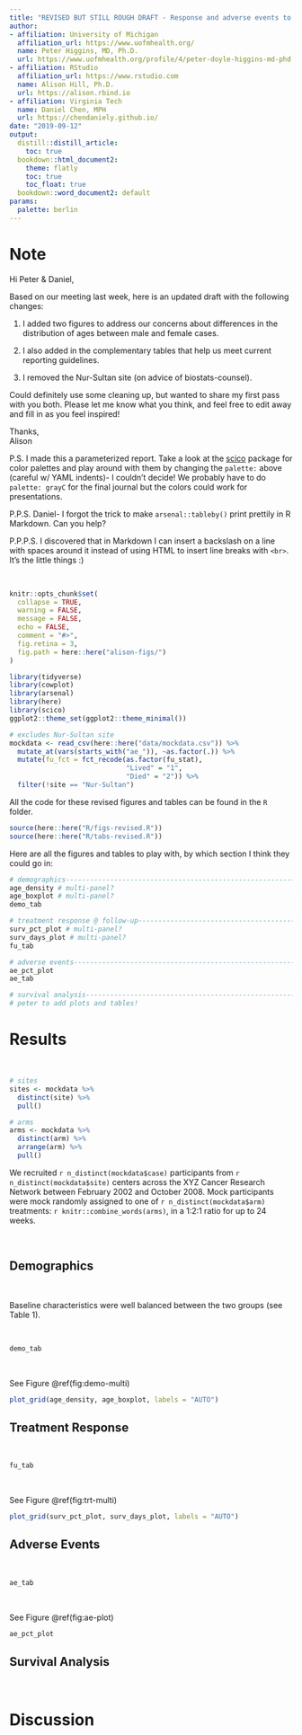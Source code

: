 ```yaml
---
title: "REVISED BUT STILL ROUGH DRAFT - Response and adverse events to chemotherapy: A mock study"
author:
- affiliation: University of Michigan
  affiliation_url: https://www.uofmhealth.org/
  name: Peter Higgins, MD, Ph.D.
  url: https://www.uofmhealth.org/profile/4/peter-doyle-higgins-md-phd
- affiliation: RStudio
  affiliation_url: https://www.rstudio.com
  name: Alison Hill, Ph.D.
  url: https://alison.rbind.io
- affiliation: Virginia Tech
  name: Daniel Chen, MPH
  url: https://chendaniely.github.io/
date: "2019-09-12"
output: 
  distill::distill_article:
    toc: true
  bookdown::html_document2:
    theme: flatly
    toc: true
    toc_float: true
  bookdown::word_document2: default
params:
  palette: berlin
---
```


# Note

Hi Peter & Daniel,

Based on our meeting last week, here is an updated draft with the following changes:

1. I added two figures to address our concerns about differences in the distribution of ages between male and female cases. 

1. I also added in the complementary tables that help us meet current reporting guidelines.

1. I removed the Nur-Sultan site (on advice of biostats-counsel).

Could definitely use some cleaning up, but wanted to share my first pass with you both. Please let me know what you think, and feel free to edit away and fill in as you feel inspired!

Thanks,  
Alison

P.S. I made this a parameterized report. Take a look at the [scico](https://github.com/thomasp85/scico) package for color palettes and play around with them by changing the `palette:` above (careful w/ YAML indents)- I couldn't decide! We probably have to do `palette: grayC` for the final journal but the colors could work for presentations.

P.P.S. Daniel- I forgot the trick to make `arsenal::tableby()` print prettily in R Markdown. Can you help?

P.P.P.S. I discovered that in Markdown I can insert a backslash on a line with spaces around it instead of using HTML to insert line breaks with `<br>`. It's the little things :)

\

```r
knitr::opts_chunk$set(
  collapse = TRUE,
  warning = FALSE,
  message = FALSE,
  echo = FALSE,
  comment = "#>",
  fig.retina = 3,
  fig.path = here::here("alison-figs/")
)
```

```r
library(tidyverse)
library(cowplot)
library(arsenal)
library(here)
library(scico)
ggplot2::theme_set(ggplot2::theme_minimal())
```

```r
# excludes Nur-Sultan site
mockdata <- read_csv(here::here("data/mockdata.csv")) %>% 
  mutate_at(vars(starts_with("ae_")), ~as.factor(.)) %>% 
  mutate(fu_fct = fct_recode(as.factor(fu_stat), 
                             "Lived" = "1", 
                             "Died" = "2")) %>% 
  filter(!site == "Nur-Sultan")
```

All the code for these revised figures and tables can be found in the `R` folder.

```r
source(here::here("R/figs-revised.R"))
source(here::here("R/tabs-revised.R"))
```

Here are all the figures and tables to play with, by which section I think they could go in:

```r
# demographics------------------------------------------------------------------
age_density # multi-panel?
age_boxplot # multi-panel?
demo_tab

# treatment response @ follow-up------------------------------------------------
surv_pct_plot # multi-panel?
surv_days_plot # multi-panel?
fu_tab

# adverse events----------------------------------------------------------------
ae_pct_plot
ae_tab

# survival analysis-------------------------------------------------------------
# peter to add plots and tables!
```


# Results

\

```r
# sites
sites <- mockdata %>% 
  distinct(site) %>% 
  pull()

# arms
arms <- mockdata %>% 
  distinct(arm) %>% 
  arrange(arm) %>% 
  pull()
```


We recruited `r n_distinct(mockdata$case)` participants from `r n_distinct(mockdata$site)` centers across the XYZ Cancer Research Network between February 2002 and October 2008. Mock participants were mock randomly assigned to one of `r n_distinct(mockdata$arm)` treatments: `r knitr::combine_words(arms)`, in a 1:2:1 ratio for up to 24 weeks. 

\

## Demographics

\

Baseline characteristics were well balanced between the two groups (see Table 1). 

\

```r
demo_tab
```

\

See Figure \@ref(fig:demo-multi)

```r
plot_grid(age_density, age_boxplot, labels = "AUTO")
```

## Treatment Response

\

```r
fu_tab
```

\

See Figure \@ref(fig:trt-multi)

```r
plot_grid(surv_pct_plot, surv_days_plot, labels = "AUTO")
```


## Adverse Events

\

```r
ae_tab
```

\

See Figure \@ref(fig:ae-plot)


```r
ae_pct_plot
```


## Survival Analysis

\

<!--TODO: Peter, please add your survival analysis/plots here-->


# Discussion

<!--TODO-->


<!--TODO: add cross-references to images & tables above-->

